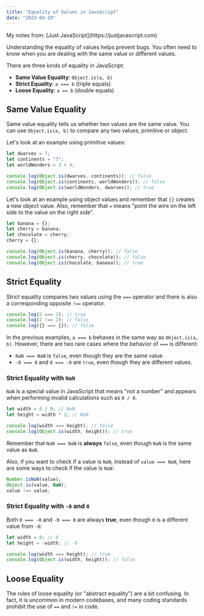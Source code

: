 ```yaml
---
title: "Equality of Values in JavaScript"
date: "2023-04-19"
---
```


<div className="info-bar">
  My notes from: [Just JavaScript](https://justjavascript.com)
</div>

Understanding the equality of values helps prevent bugs. You often need to know when you are dealing with the same value or different values.

There are three kinds of equality in JavaScript:

- **Same Value Equality**: `Object.is(a, b)`
- **Strict Equality**: `a === b` (triple equals)
- **Loose Equality**: `a == b` (double equals)

## Same Value Equality

Same value equality tells us whether two values are the same value. You can use `Object.is(a, b)` to compare any two values, primitive or object.

Let's look at an example using primitive values:

```js
let dwarves = 7;
let continents = "7";
let worldWonders = 3 + 4;

console.log(Object.is(dwarves, continents)); // false
console.log(Object.is(continents, worldWonders)); // false
console.log(Object.is(worldWonders, dwarves)); // true
```

Let's look at an example using object values and remember that `{}` creates a new object value. Also, remember that `=` means "point the wire on the left side to the value on the right side".

```js
let banana = {};
let cherry = banana;
let chocolate = cherry;
cherry = {};

console.log(Object.is(banana, cherry)); // false
console.log(Object.is(cherry, chocolate)); // false
console.log(Object.is(chocolate, banana)); // true
```

## Strict Equality

Strict equality compares two values using the `===` operator and there is also a corresponding opposite `!==` operator.

```js
console.log(2 === 2); // true
console.log(2 !== 2); // false
console.log({} === {}); // false
```

In the previous examples, `a === b` behaves in the same way as `Object.is(a, b)`. However, there are two rare cases where the behavior of `===` is different:

- `NaN === NaN` is `false`, even though they are the same value
- `-0 === 0` and `0 === -0` are `true`, even though they are different values.

### Strict Equality with `NaN`

`NaN` is a special value in JavaScript that means "not a number" and appears when performing invalid calculations such as `0 / 0`.

```js
let width = 0 / 0; // NaN
let height = width * 2; // NaN

console.log(width === height); // false
console.log(Object.is(width, height)); // true
```

Remember that `NaN === NaN` is **always** `false`, even though `NaN` is the same value as `NaN`.

Also, if you want to check if a value is `NaN`, instead of `value === NaN`, here are some ways to check if the value is `NaN`:

```js
Number.isNaN(value);
Object.is(value, NaN);
value !== value;
```

### Strict Equality with `-0` and `0`

Both `0 === -0` and `-0 === 0` are always **true**, even though `0` is a different value from `-0`:

```js
let width = 0; // 0
let height = -width; // -0

console.log(width === height); // true
console.log(Object.is(width, height)); // false
```

## Loose Equality

The rules of loose equality (or "abstract equality") are a bit confusing. In fact, it is uncommon in modern codebases, and many coding standards prohibit the use of `==` and `!=` in code.
